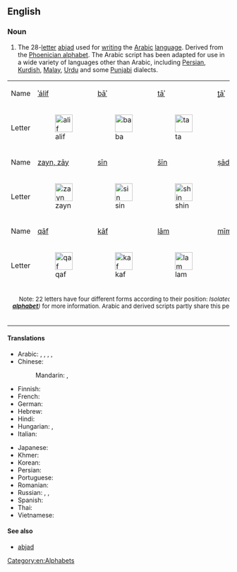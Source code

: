 ==English==
{{wikipedia|Arabic script}}

===Noun===
{{en-noun}}

# The 28-[[letter]] [[abjad]] used for [[writing]] the [[Arabic]] [[language]]. Derived from the [[Phoenician alphabet]]. The Arabic script has been adapted for use in a wide variety of languages other than Arabic, including [[Persian]], [[Kurdish]], [[Malay]], [[Urdu]] and some [[Punjabi]] dialects.

{| align="center" border="1" cellpadding="2" cellspacing="0"
| bgcolor="#BFCFDF" | Name
| bgcolor="#BFCFDF" | [[ا|ʾálif]]
| bgcolor="#BFCFDF" | [[ب|bāʾ]]
| bgcolor="#BFCFDF" | [[ت|tāʾ]]
| bgcolor="#BFCFDF" | [[ث|ṯāʾ]]
| bgcolor="#BFCFDF" | [[ج|jīm]]
| bgcolor="#BFCFDF" | [[ح|ḥāʾ]]
| bgcolor="#BFCFDF" | [[خ|xāʾ]]
| bgcolor="#BFCFDF" | [[د|dāl]]
| bgcolor="#BFCFDF" | [[ذ|ḏāl]]
| bgcolor="#BFCFDF" | [[ر|rāʾ]]
|- valign="top"
| bgcolor="#BFCFDF" | Letter
| [[File:1alif.PNG|40px|alif]]
| [[File:1ba.PNG|40px|ba]]
| [[File:1ta.PNG|40px|ta]]
| [[File:1tha.PNG|40px|tha]]
| [[File:1jim.PNG|40px|jim]]
| [[File:1ha.PNG|40px|ha]]
| [[File:1kha.PNG|40px|kha]]
| [[File:1dal.PNG|40px|dal]]
| [[File:1dhal.PNG|40px|dhal]]
| [[File:1ra.PNG|40px|ra]]
|-
| bgcolor="#BFCFDF" | Name
| bgcolor="#BFCFDF" | [[ز|zayn, zāy]]
| bgcolor="#BFCFDF" | [[س|sīn]]
| bgcolor="#BFCFDF" | [[ش|šīn]]
| bgcolor="#BFCFDF" | [[ص|ṣād]]
| bgcolor="#BFCFDF" | [[ض|ḍād]]
| bgcolor="#BFCFDF" | [[ط|ṭāʾ]]
| bgcolor="#BFCFDF" | [[ظ|ẓāʾ]]
| bgcolor="#BFCFDF" | [[ع|ʿayn]]
| bgcolor="#BFCFDF" | [[غ|ġayn]]
| bgcolor="#BFCFDF" | [[ف|fāʾ]]
|- valign="top"
| bgcolor="#BFCFDF" | Letter
| [[File:1zayn.PNG|40px|zayn]]
| [[File:1sin.PNG|40px|sin]]
| [[File:1shin.PNG|40px|shin]]
| [[File:1Sad.PNG|40px|Sad]]
| [[File:1Dad.PNG|40px|Dhad]]
| [[File:1Taa.PNG|40px|Ta]]
| [[File:1Za.PNG|40px|Za]]
| [[File:1ayn.PNG|40px|ayn]]
| [[File:1ghayn.PNG|40px|ghayn]]
| [[File:1fa.PNG|40px|fa]]
|-
| bgcolor="#BFCFDF" | Name
| bgcolor="#BFCFDF" | [[ق|qāf]]
| bgcolor="#BFCFDF" | [[ك|kāf]]
| bgcolor="#BFCFDF" | [[ل|lām]]
| bgcolor="#BFCFDF" | [[م|mīm]]
| bgcolor="#BFCFDF" | [[ن|nūn]]
| bgcolor="#BFCFDF" | [[ه|hāʾ]]
| bgcolor="#BFCFDF" | [[و|wāw]]
| bgcolor="#BFCFDF" | [[ى|yāʾ]]
| bgcolor="#BFCFDF" | &nbsp;
| bgcolor="#BFCFDF" | &nbsp;
|- valign="top"
| bgcolor="#BFCFDF" | Letter
| [[File:1qaf.PNG|40px|qaf]]
| [[File:1kaf.PNG|40px|kaf]]
| [[File:1lam.PNG|40px|lam]]
| [[File:1mim.PNG|40px|mim]]
| [[File:1nun.PNG|40px|nun]]
| [[File:1haa.PNG|40px|ha]]
| [[File:1waw.PNG|40px|waw]]
| [[File:1ya.PNG|40px|ya]]
| &nbsp;
| &nbsp;
|-
| colspan=11 align="center" bgcolor="#BFCFDF" | <small>Note: 22 letters have four different forms according to their position: ''Isolated, initial, medial, final''. '''ز''', '''ر''', '''ذ''', '''د''', '''ا''' and '''و''' have an identical initial and medial form, and cannot connect to the following letter (see ''Wikipedia: '''[[Arabic alphabet]]''')'' for more information. Arabic and derived scripts partly share this peculiarity with other [[abjad|abjads]] — see e.g. the Hebrew [[tsadi|ts]] ([[צ]]), which becomes [[ץ]] at the end of the word ''(called in that case [[סופית|sofiut]]: suffixes, endings)'', like four other letters.</small>
|}

====Translations====
{{trans-top|letters of the Arabic language}}
* Arabic: {{t|ar|حُرُوف اَلْهِجَاء|m}}, {{t|ar|أَبْجَدِيَّة عَرَبِيَّة|f|tr=ʾabjadiyya ʿarabiyya}}, {{t|ar|حُرُوف أَبْجَدِيَّة|m}}, {{t|ar|أَلِف بَاء|f}}, {{t|ar|أَلِفْبَاء|f}}
* Chinese:
*: Mandarin: {{t+|cmn|阿拉伯字母|tr=Ālābó zìmǔ|sc=Hani}}, {{t|cmn|阿拉伯文字|tr=Ālābó wénzì|sc=Hani}}
* Finnish: {{t|fi|[[arabialainen]] [[kirjoitus]]}}
* French: {{t+|fr|alphabet arabe|m}}
* German: {{t|de|arabisches Alphabet|n}}
* Hebrew: {{t|he|אלפבית ערבי|sc=Hebr}}
* Hindi: {{t|hi|अरबी लिपि|tr=arabī lipi|sc=Deva}}
* Hungarian: {{t|hu|arab ábécé}}, {{t|hu|arab írás}}
* Italian: {{t|it|alfabeto arabo|m}}
{{trans-mid}}
* Japanese: {{t+|ja|アラビア文字|tr=Arabia-moji|sc=Jpan}}
* Khmer: {{t|km|អក្សរអារ៉ាប់|tr=aksɑɑ aarap|sc=Khmr}}
* Korean: {{t+|ko|^아랍 문자}}
* Persian: {{t|fa|خط عربی|sc=fa-Arab}}
* Portuguese: {{t+|pt|alfabeto árabe|m}}
* Romanian: {{t|ro|alfabet arab|n}}
* Russian: {{t|ru|[[арабский|ара́бское]] [[письмо́]]|n}}, {{t|ru|[[ара́бский]] [[алфави́т]]|m}}, {{t+|ru|ара́бица|f}}
* Spanish: {{t|es|alfabeto árabe|m}}
* Thai: {{t|th|อักษรอาหรับ|tr=àksŏn aaràp}}
* Vietnamese: {{t|vi|bảng chữ cái Ả Rập}}
{{trans-bottom}}

====See also====
* [[abjad]]

[[Category:en:Alphabets]]